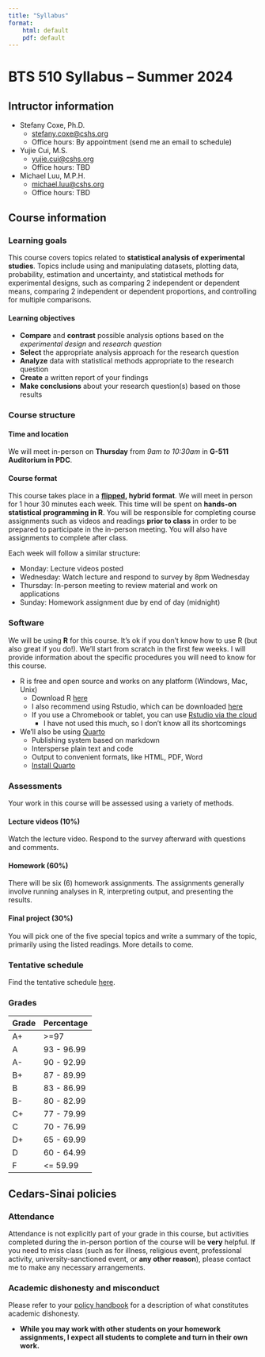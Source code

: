 ```yaml
---
title: "Syllabus"
format:
    html: default
    pdf: default
---
```


# BTS 510 Syllabus -- Summer 2024

## Intructor information

* Stefany Coxe, Ph.D.  
    * [stefany.coxe@cshs.org](mailto:stefany.coxe@cshs.org)  
    * Office hours: By appointment (send me an email to schedule)
* Yujie Cui, M.S.
    * [yujie.cui@cshs.org](yujie.cui@cshs.org)
    * Office hours: TBD
* Michael Luu, M.P.H.
    * [michael.luu@cshs.org](michael.luu@cshs.org)
    * Office hours: TBD

## Course information

### Learning goals

This course covers topics related to **statistical analysis of experimental studies**. Topics include using and manipulating datasets, plotting data, probability, estimation and uncertainty, and statistical methods for experimental designs, such as comparing 2 independent or dependent means, comparing 2 independent or dependent proportions, and controlling for multiple comparisons.

#### Learning objectives

* **Compare** and **contrast** possible analysis options based on the *experimental design* and *research question*
* **Select** the appropriate analysis approach for the research question
* **Analyze** data with statistical methods appropriate to the research question
* **Create** a written report of your findings
* **Make conclusions** about your research question(s) based on those results

### Course structure 

#### Time and location

We will meet in-person on **Thursday** from *9am to 10:30am* in **G-511 Auditorium in PDC**.

#### Course format

This course takes place in a **[flipped](https://en.wikipedia.org/wiki/Flipped_classroom), hybrid format**. We will meet in person for 1 hour 30 minutes each week. This time will be spent on **hands-on statistical programming in R**. You will be responsible for completing course assignments such as videos and readings **prior to class** in order to be prepared to participate in the in-person meeting. You will also have assignments to complete after class.

Each week will follow a similar structure:

* Monday: Lecture videos posted
* Wednesday: Watch lecture and respond to survey by 8pm Wednesday
* Thursday: In-person meeting to review material and work on applications
* Sunday: Homework assignment due by end of day (midnight)

### Software

We will be using **R** for this course. It's ok if you don't know how to use R (but also great if you do!). We'll start from scratch in the first few weeks. I will provide information about the specific procedures you will need to know for this course.

* R is free and open source and works on any platform (Windows, Mac, Unix)
    * Download R [here](https://cran.r-project.org/)
    * I also recommend using Rstudio, which can be downloaded [here](https://posit.co/download/rstudio-desktop/)
    * If you use a Chromebook or tablet, you can use [Rstudio via the cloud](https://posit.cloud/)
        * I have not used this much, so I don't know all its shortcomings
* We'll also be using [Quarto](https://quarto.org/)
    * Publishing system based on markdown
    * Intersperse plain text and code
    * Output to convenient formats, like HTML, PDF, Word
    * [Install Quarto](https://quarto.org/docs/get-started/)

### Assessments

Your work in this course will be assessed using a variety of methods.

#### Lecture videos (10%)

Watch the lecture video. Respond to the survey afterward with questions and comments.

#### Homework (60%)

There will be six (6) homework assignments. The assignments generally involve running analyses in R, interpreting output, and presenting the results.

#### Final project (30%)

You will pick one of the five special topics and write a summary of the topic, primarily using the listed readings. More details to come.

### Tentative schedule

Find the tentative schedule [here](schedule.qmd).

### Grades

| Grade | Percentage |
|:------|:-----------|
| A+    | \>=97      |
| A     | 93 - 96.99 |
| A-    | 90 - 92.99 |
| B+    | 87 - 89.99 |
| B     | 83 - 86.99 |
| B-    | 80 - 82.99 |
| C+    | 77 - 79.99 |
| C     | 70 - 76.99 |
| D+    | 65 - 69.99 |
| D     | 60 - 64.99 |
| F     | \<= 59.99  |

## Cedars-Sinai policies

### Attendance

Attendance is not explicitly part of your grade in this course, but activities completed during the in-person portion of the course will be **very** helpful. If you need to miss class (such as for illness, religious event, professional activity, university-sanctioned event, or **any other reason**), please contact me to make any necessary arrangements.

### Academic dishonesty and misconduct

Please refer to your [policy handbook](https://www.cedars-sinai.edu/content/dam/cedars-sinai/education/documents/graduate-research-education/graduate-school-of-biomedical-sciences-handbook.pdf) for a description of what constitutes academic dishonesty. 

* **While you may work with other students on your homework assignments, I expect all students to complete and turn in their own work.**
